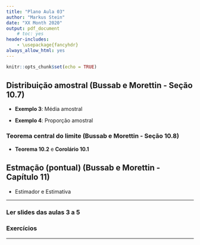 ```yaml
---
title: "Plano Aula 03"
author: "Markus Stein"
date: "XX Month 2020"
output: pdf_document
    # toc: yes
header-includes:
    - \usepackage{fancyhdr}
always_allow_html: yes
---
```

\addtolength{\headheight}{0.0cm} 
\pagestyle{fancyplain} 
\lhead{\includegraphics[height=1.5cm]{LogoIME.png}}
\rhead{\includegraphics[height=1.5cm]{images.jpeg}}
\chead{UNIVERSIDADE FEDERAL DO RIO GRANDE DO SUL \\
INSTITUTO DE MATEMÁTICA E ESTATÍSTICA \\
DEPARTAMENTO DE ESTATÍSTICA \\
\vspace{0.3cm}
MAT02215 - Estatística Geral 2 - 2020/1
}
\renewcommand{\headrulewidth}{0pt} 


```r
knitr::opts_chunk$set(echo = TRUE)
```

## Distribuição amostral (Bussab e Morettin - Seção 10.7)

* **Exemplo 3**: Média amostral

* **Exemplo 4**: Proporção amostral

### Teorema central do limite (Bussab e Morettin - Seção 10.8)

* **Teorema 10.2** e **Corolário 10.1**


## Estmação (pontual) (Bussab e Morettin - Capítulo 11)

* Estimador e Estimativa

\vspace{1.0cm}

***
### Ler slides das aulas 3 a 5
### Exercícios
***


<!-- propriedades dos estimadores -->
